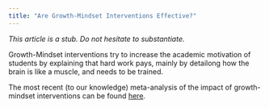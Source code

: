 ```yaml
---
title: "Are Growth-Mindset Interventions Effective?"
---
```


*This article is a stub.*
*Do not hesitate to substantiate.*

Growth-Mindset interventions try to increase the academic motivation of students by explaining that hard work pays, mainly by detailong how the brain is like a muscle, and needs to be trained.

The most recent (to our knowledge) meta-analysis of the impact of growth-mindset interventions can be found [here](https://journals.sagepub.com/doi/abs/10.1177/0956797617739704?journalCode=pssa&).